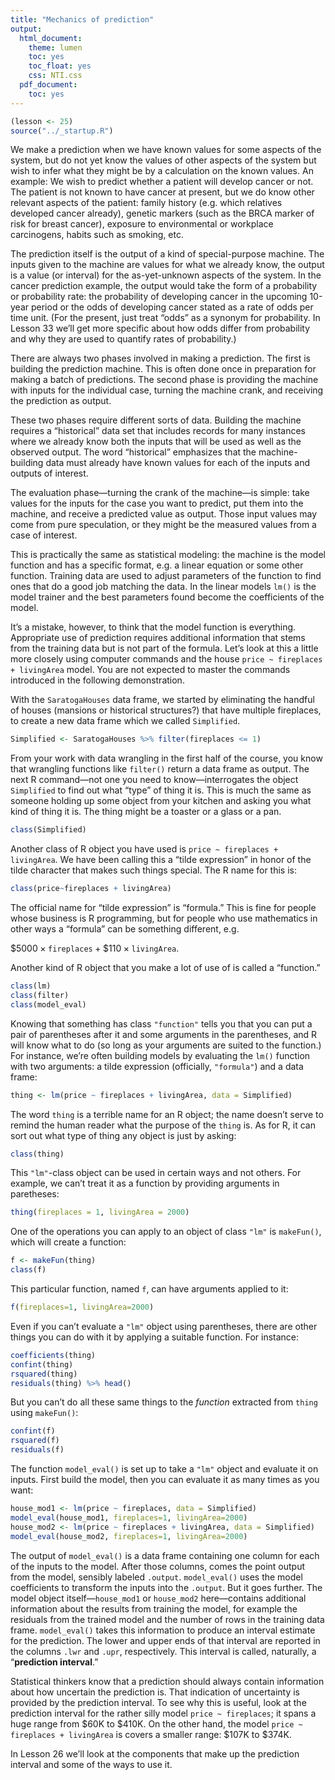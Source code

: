 ```yaml
---
title: "Mechanics of prediction"
output:
  html_document:
    theme: lumen
    toc: yes
    toc_float: yes
    css: NTI.css
  pdf_document:
    toc: yes
---
```


```r
(lesson <- 25)
source("../_startup.R")
```

We make a prediction when we have known values for some aspects of the system, but do not yet know the values of other aspects of the system but wish to infer what they might be by a calculation on the known values. An example: We wish to predict whether a patient will develop cancer or not. The patient is not known to have cancer at present, but we do know other relevant aspects of the patient: family history (e.g. which relatives developed cancer already), genetic markers (such as the BRCA marker of risk for breast cancer), exposure to environmental or workplace carcinogens, habits such as smoking, etc. 

The prediction itself is the output of a kind of special-purpose machine. The inputs given to the machine are values for what we already know, the output is a value (or interval) for the as-yet-unknown aspects of the system. In the cancer prediction example, the output would take the form of a probability or probability rate: the probability of developing cancer in the upcoming 10-year period or the odds of developing cancer stated as a rate of odds per time unit. (For the present, just treat "odds" as a synonym for probability. In Lesson 33 we'll get more specific about how odds differ from probability and why they are used to quantify rates of probability.)

There are always two phases involved in making a prediction. The first is building the prediction machine. This is often done once in preparation for making a batch of predictions. The second phase is providing the machine with inputs for the individual case, turning the machine crank, and receiving the prediction as output.

These two phases require different sorts of data. Building the machine requires a "historical" data set that includes records for many instances where we already know both the inputs that will be used as well as the observed output. The word "historical" emphasizes that the machine-building data must already have known values for each of the inputs and outputs of interest.

The evaluation phase---turning the crank of the machine---is simple: take values for the inputs for the case you want to predict, put them into the machine, and receive a predicted value as output. Those input values may come from pure speculation, or they might be the measured values from a case of interest.

This is practically the same as statistical modeling: the machine is the model function and has a specific format, e.g. a linear equation or some other function. Training data are used to adjust parameters of the function to find ones that do a good job matching the data. In the linear models `lm()` is the model trainer and the best parameters found become the coefficients of the model. 

It's a mistake, however, to think that the model function is everything. Appropriate use of prediction requires additional information that stems from the training data but is not part of the formula. Let's look at this a little more closely using computer commands and the house `price ~ fireplaces + livingArea` model. You are not expected to master the commands introduced in the following demonstration.

::: {.callout-warning}
With the `SaratogaHouses` data frame, we started by eliminating the handful of houses (mansions or historical structures?) that have multiple fireplaces, to create a new data frame which we called `Simplified`.

```r
Simplified <- SaratogaHouses %>% filter(fireplaces <= 1)
```

From your work with data wrangling in the first half of the course, you know that wrangling functions like `filter()` return a data frame as output. The next R command---not one you need to know---interrogates the object `Simplified` to find out what "type" of thing it is. This is much the same as someone holding up some object from your kitchen and asking you what kind of thing it is. The thing might be a toaster or a glass or a pan. 

```r
class(Simplified)
```

Another class of R object you have used is `price ~ fireplaces + livingArea`. We have been calling this a "tilde expression" in honor of the tilde character that makes such things special. The R name for this is:

```r
class(price~fireplaces + livingArea)
```
The official name for "tilde expression" is "formula." This is fine for people whose business is R programming, but for people who use mathematics in other ways a "formula" can be something different, e.g. 

$\$5000 \times \mathtt{fireplaces} + \$110 \times \mathtt{livingArea}$. 

Another kind of R object that you make a lot of use of is called a "function."

```r
class(lm)
class(filter)
class(model_eval)
```

Knowing that something has class `"function"` tells you that you can put a pair of parentheses after it and some arguments in the parentheses, and R will know what to do (so long as your arguments are suited to the function.) For instance, we're often building models by evaluating the `lm()` function with two arguments: a tilde expression (officially, `"formula"`) and a data frame:

```r
thing <- lm(price ~ fireplaces + livingArea, data = Simplified)
```

The word `thing` is a terrible name for an R object; the name doesn't serve to remind the human reader what the purpose of the `thing` is. As for R, it can sort out what type of thing any object is just by asking:

```r
class(thing)
```

This `"lm"`-class object can be used in certain ways and not others. For example, we can't treat it as a function by providing arguments in paretheses:

```r
thing(fireplaces = 1, livingArea = 2000)
```

One of the operations you can apply to an object of class `"lm"` is `makeFun()`, which will create a function:

```r
f <- makeFun(thing)
class(f)
```

This particular function, named `f`, can have arguments applied to it:

```r
f(fireplaces=1, livingArea=2000)
```

Even if you can't evaluate a `"lm"` object using parentheses, there are other things you can do with it by applying a suitable function. For instance:

```r
coefficients(thing)
confint(thing)
rsquared(thing)
residuals(thing) %>% head()
```

But you can't do all these same things to the *function* extracted from `thing` using `makeFun()`:

```r
confint(f)
rsquared(f)
residuals(f) 
```
:::

The function `model_eval()` is set up to take a `"lm"` object and evaluate it on inputs. First build the model, then you can evaluate it as many times as you want:

```r
house_mod1 <- lm(price ~ fireplaces, data = Simplified)
model_eval(house_mod1, fireplaces=1, livingArea=2000)
house_mod2 <- lm(price ~ fireplaces + livingArea, data = Simplified)
model_eval(house_mod2, fireplaces=1, livingArea=2000) 
```
The output of `model_eval()` is a data frame containing one column for each of the inputs to the model. After those columns, comes the point output from the model, sensibly labeled `.output`.  `model_eval()` uses the model coefficients to transform the inputs into the `.output`. But it goes further. The model object itself---`house_mod1` or `house_mod2` here---contains additional information about the results from training the model, for example the residuals from the trained model and the number of rows in the training data frame. `model_eval()` takes this information to produce an interval estimate for the prediction. The lower and upper ends of that interval are reported in the columns `.lwr` and `.upr`, respectively. This interval is called, naturally, a "**prediction interval**."

Statistical thinkers know that a prediction should always contain information about how uncertain the prediction is. That indication of uncertainty is provided by the prediction interval. To see why this is useful, look at the prediction interval for the rather silly model `price ~ fireplaces`; it spans a huge range from $60K to $410K. On the other hand, the model `price ~ fireplaces + livingArea` is covers a smaller range: $107K to $374K.

In Lesson 26 we'll look at the components that make up the prediction interval and some of the ways to use it.


